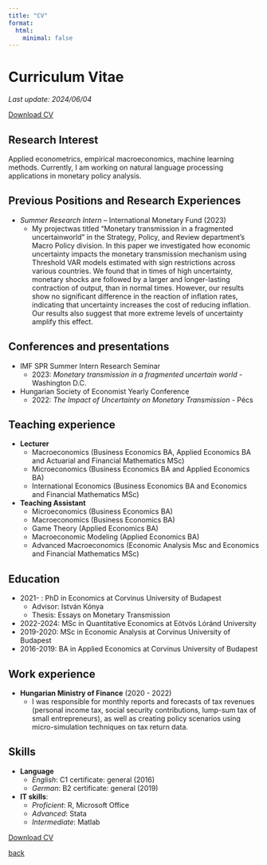 ---
title: "CV"
format:
  html:
    minimal: false
---

# Curriculum Vitae
*Last update: 2024/06/04*

[Download CV](https://peterhorvath97.github.io/assets/horvathpeter_cv.pdf)

## Research Interest

Applied econometrics, empirical macroeconomics, machine learning methods. 
Currently, I am working on natural language processing applications in monetary policy analysis.

## Previous Positions and Research Experiences

- *Summer Research Intern* -- International Monetary Fund (2023)
	- My projectwas titled “Monetary transmission in a fragmented uncertainworld” in the Strategy, Policy, and Review department’s Macro Policy division. In this paper we investigated how economic uncertainty impacts the monetary transmission mechanism using Threshold VAR models estimated with sign restrictions across various countries. We found that in times of high uncertainty, monetary shocks are followed by a larger and longer-lasting contraction of output, than in normal times. However, our results show no significant difference in the reaction of inflation rates, indicating that uncertainty increases the cost of reducing inflation. Our results also suggest that more extreme levels of uncertainty amplify this effect.


## Conferences and presentations
 - IMF SPR Summer Intern Research Seminar
    - 2023: *Monetary transmission in a fragmented uncertain world* - Washington D.C.
 - Hungarian Society of Economist Yearly Conference
    - 2022: *The Impact of Uncertainty on Monetary Transmission*  - Pécs


## Teaching experience
 - **Lecturer**
    - Macroeconomics (Business Economics BA, Applied Economics BA and Actuarial and Financial Mathematics MSc)
    - Microeconomics (Business Economics BA and Applied Economics BA)
    - International Economics (Business Economics BA and Economics and Financial Mathematics MSc)
 - **Teaching Assistant**
    - Microeconomics (Business Economics BA)
    - Macroeconomics (Business Economics BA)
    - Game Theory (Applied Economics BA)
    - Macroeconomic Modeling (Applied Economics BA)
    - Advanced Macroeconomics (Economic Analysis Msc and Economics and Financial Mathematics MSc)



## Education
 - 2021-    : PhD in Economics at Corvinus University of Budapest
    - Advisor: István Kónya
    - Thesis: Essays on Monetary Transmission
 - 2022-2024: MSc in Quantitative Economics at Eötvös Lóránd University
 - 2019-2020: MSc in Economic Analysis at Corvinus University of Budapest
 - 2016-2019: BA in Applied Economics at Corvinus University of Budapest


## Work experience
 - **Hungarian Ministry of Finance** (2020 - 2022)
	- I was responsible for monthly reports  and forecasts of tax revenues (personal income tax, social security contributions, lump-sum tax of small entrepreneurs), as well as creating policy scenarios using micro-simulation techniques on tax return data. 


## Skills
 - **Language**
    - *English*: C1 certificate: general (2016) 
    - *German*: B2 certificate: general (2019)
 - **IT skills**: 
	- *Proficient*: R, Microsoft Office
	- *Advanced*: Stata
	- *Intermediate*: Matlab

<a href="/assets/img/CV.pdf" download="horvathpeter_cv"> Download CV

[back](./)

